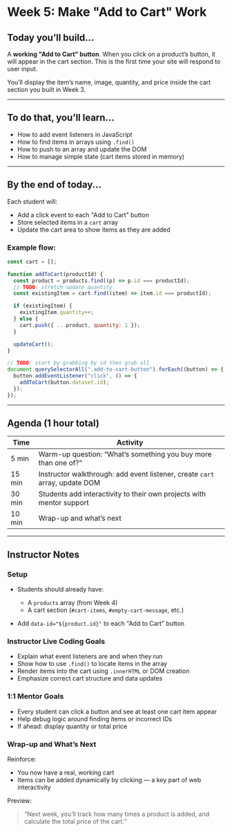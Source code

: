 # Week 5: Make "Add to Cart" Work

## Today you’ll build...

A **working "Add to Cart" button**. When you click on a product’s button, it will appear in the cart section. This is the first time your site will respond to user input.

You’ll display the item’s name, image, quantity, and price inside the cart section you built in Week 3.

---

## To do that, you’ll learn...

- How to add event listeners in JavaScript
- How to find items in arrays using `.find()`
- How to push to an array and update the DOM
- How to manage simple state (cart items stored in memory)

---

## By the end of today...

Each student will:

- Add a click event to each "Add to Cart" button
- Store selected items in a `cart` array
- Update the cart area to show items as they are added

### Example flow:

```js
const cart = [];

function addToCart(productId) {
  const product = products.find((p) => p.id === productId);
  // TODO: stretch update quantity
  const existingItem = cart.find((item) => item.id === productId);

  if (existingItem) {
    existingItem.quantity++;
  } else {
    cart.push({ ...product, quantity: 1 });
  }

  updateCart();
}
```

```js
// TODO: start by grabbing by id then grab all
document.querySelectorAll(".add-to-cart-button").forEach((button) => {
  button.addEventListener("click", () => {
    addToCart(button.dataset.id);
  });
});
```

---

## Agenda (1 hour total)

| Time   | Activity                                                                    |
| ------ | --------------------------------------------------------------------------- |
| 5 min  | Warm-up question: “What’s something you buy more than one of?”              |
| 15 min | Instructor walkthrough: add event listener, create `cart` array, update DOM |
| 30 min | Students add interactivity to their own projects with mentor support        |
| 10 min | Wrap-up and what’s next                                                     |

---

## Instructor Notes

### Setup

- Students should already have:
  - A `products` array (from Week 4)
  - A cart section (`#cart-items`, `#empty-cart-message`, etc.)

- Add `data-id="${product.id}"` to each "Add to Cart" button

### Instructor Live Coding Goals

- Explain what event listeners are and when they run
- Show how to use `.find()` to locate items in the array
- Render items into the cart using `.innerHTML` or DOM creation
- Emphasize correct cart structure and data updates

### 1:1 Mentor Goals

- Every student can click a button and see at least one cart item appear
- Help debug logic around finding items or incorrect IDs
- If ahead: display quantity or total price

### Wrap-up and What’s Next

Reinforce:

- You now have a real, working cart
- Items can be added dynamically by clicking — a key part of web interactivity

Preview:

> “Next week, you’ll track how many times a product is added, and calculate the total price of the cart.”
